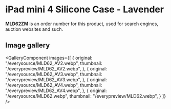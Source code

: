 
# iPad mini 4 Silicone Case - Lavender

<Callout type='info' emoji='👉🏻'>**MLD62ZM** is an order number for this product, used for search engines, auction websites and such.</Callout>

## Image gallery

<GalleryComponent
    images={[
      {
        original: "/everysource/MLD62_AV2.webp",
        thumbnail: "/everypreview/MLD62_AV2.webp",
      },
      {
        original: "/everysource/MLD62_AV3.webp",
        thumbnail: "/everypreview/MLD62_AV3.webp",
      },
      {
        original: "/everysource/MLD62_AV4.webp",
        thumbnail: "/everypreview/MLD62_AV4.webp",
      },
      {
        original: "/everysource/MLD62.webp",
        thumbnail: "/everypreview/MLD62.webp",
      }
    ]}
  />
